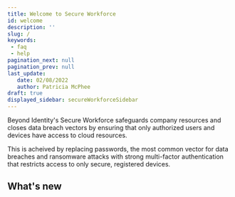 ```yaml
---
title: Welcome to Secure Workforce
id: welcome
description: ''
slug: /
keywords: 
 - faq
 - help
pagination_next: null
pagination_prev: null
last_update: 
   date: 02/08/2022
   author: Patricia McPhee
draft: true
displayed_sidebar: secureWorkforceSidebar
---
```




Beyond Identity's Secure Workforce safeguards company resources and closes data breach vectors by ensuring that only authorized users and devices have access to cloud resources. 

This is acheived by replacing passwords, the most common vector for data breaches and ransomware attacks with strong multi-factor authentication that restricts access to only secure, registered devices.


## What's new


<ReleaseNotesTimeline />